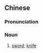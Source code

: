 {{also|刀剑}}
==Chinese==
{{zh-forms|s=刀剑}}

===Pronunciation===
{{zh-pron
|m=dāojiàn
|h=pfs=tô-kiam
|cat=n
}}

===Noun===
{{zh-noun}}

# [[sword]]; [[knife]]